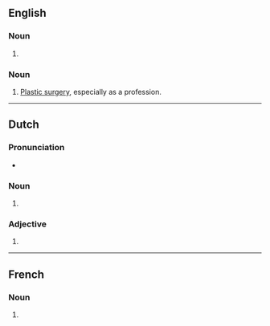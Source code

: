 {{also|plàstics}}
==English==

===Noun===
{{head|en|noun form}}

# {{plural of|en|plastic}}

===Noun===
{{en-noun|-}}

# [[plastic surgery|Plastic surgery]], especially as a profession.

----

==Dutch==

===Pronunciation===
* {{audio|nl|Nl-plastics.ogg|Audio}}

===Noun===
{{head|nl|noun form}}

# {{plural of|nl|plastic}}

===Adjective===
{{head|nl|adjective form}}

# {{inflection of|nl|plastic||par}}

----

==French==

===Noun===
{{head|fr|noun form|g=?}}

# {{plural of|fr|plastic}}